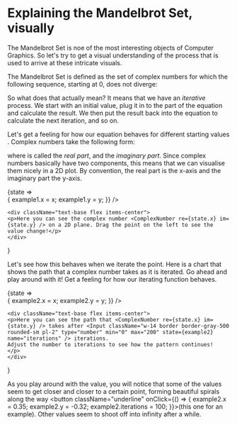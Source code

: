 

# Explaining the Mandelbrot Set, visually

The Mandelbrot Set is noe of the most interesting objects of Computer Graphics.
So let's try to get a visual understanding of the process that is used to arrive at these intricate visuals.

The Mandelbrot Set is defined as the set of complex numbers <InlineMath math="c" /> for which the following sequence, starting at 0, does not diverge: 

<div>
<BlockMath math={`z_{n+1}=z_{n}^{2}+c`} />
</div>

So what does that actually mean? It means that we have an _iterative_ process. We start with an initial value, plug it in to the <InlineMath math="z_{n}" /> part of the equation and calculate the result. We then put the result back into the equation to calculate the next iteration, and so on.

Let's get a feeling for how our equation behaves for different starting values <InlineMath math="c" />. Complex numbers take the following form:

<div>
<BlockMath math="a+ib" />
</div>

where <InlineMath math="a" /> is called the *real part*, and <InlineMath math="b" /> the *imaginary part*. Since complex numbers basically have two components, this means that we can visualise them nicely in a 2D plot. By convention, the real part is the x-axis and the imaginary part the y-axis.


<Observe state={example1}>
{state => <div className="flex gap-10">
	<Complex2D
		{...state}
		onChange={({ x, y }) => {
			example1.x = x;
			example1.y = y;
		}}
	/>

	<div className="text-base flex items-center">
	<p>Here you can see the complex number <ComplexNumber re={state.x} im={state.y} /> on a 2D plane. Drag the point on the left to see the value change!</p>
	</div>
</div>}
</Observe>


Let's see how this behaves when we iterate the point. Here is a chart that shows the path that a complex number takes as it is iterated. Go ahead and play around with it! Get a feeling for how our iterating function behaves.

<Observe state={example2}>
{state => <div className="flex gap-10">
	<Iterate2D {...state}
			onChange={({ x, y }) => {
				example2.x = x;
				example2.y = y;
			}}
	 />
	
	<div className="text-base flex items-center">
	<p>Here you can see the path that <ComplexNumber re={state.x} im={state.y} /> takes after <Input className="w-14 border border-gray-500 rounded-sm pl-2" type="number" min="0" max="200" state={example2} name="iterations" /> iterations.
	Adjust the number to iterations to see how the pattern continues!
	</p>
	</div>
</div>}
</Observe>

As you play around with the value, you will notice that some of the values seem to get closer and closer to a certain point, forming beautiful spirals along the way <button className="underline" onClick={() => {
	example2.x = 0.35;
	example2.y = -0.32;
	example2.iterations = 100;
}}>(this one for an example)</button>.
Other values seem to shoot off into infinity after a while.


